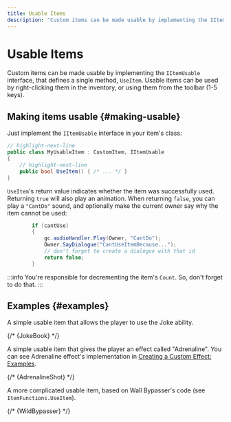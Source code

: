 ```yaml
---
title: Usable Items
description: "Custom items can be made usable by implementing the IItemUsable interface, that defines a single method, UseItem. Usable items can be used by right-clicking them in the inventory, or using them from the toolbar (1-5 keys)."
---
```


# Usable Items

Custom items can be made usable by implementing the `IItemUsable` interface, that defines a single method, `UseItem`. Usable items can be used by right-clicking them in the inventory, or using them from the toolbar (1-5 keys).

## Making items usable {#making-usable}

Just implement the `IItemUsable` interface in your item's class:

```csharp title="/MyAwesomeProject/MyUsableItem.cs"
// highlight-next-line
public class MyUsableItem : CustomItem, IItemUsable
{
    // highlight-next-line
    public bool UseItem() { /* ... */ }
}
```

`UseItem`'s return value indicates whether the item was successfully used. Returning `true` will also play an animation. When returning `false`, you can play a `"CantDo"` sound, and optionally make the current owner say why the item cannot be used:

```csharp
        if (cantUse)
        {
            gc.audioHandler.Play(Owner, "CantDo");
            Owner.SayDialogue("CantUseItemBecause...");
            // don't forget to create a dialogue with that id
            return false;
        }
```

:::info
You're responsible for decrementing the item's `Count`. So, don't forget to do that.
:::

## Examples {#examples}

<Tabs>
<TabItem value="Joke Book">

A simple usable item that allows the player to use the Joke ability.

{/* <CodeSnippet>{JokeBook}</CodeSnippet> */}

</TabItem>
<TabItem value="Adrenaline Shot">

A simple usable item that gives the player an effect called "Adrenaline". You can see Adrenaline effect's implementation in [Creating a Custom Effect: Examples](../traits/create-effect#examples).

{/* <CodeSnippet>{AdrenalineShot}</CodeSnippet> */}

</TabItem>
<TabItem value="Wild Bypasser">

A more complicated usable item, based on Wall Bypasser's code (see `ItemFunctions.UseItem`).

{/* <CodeSnippet>{WildBypasser}</CodeSnippet> */}

</TabItem>
</Tabs>
